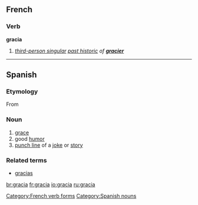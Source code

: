 ==French==

===Verb===
'''gracia'''

# ''[[third-person singular]] [[past historic]] of '''[[gracier]]'''''

[[Category:French verb forms]]
----
==Spanish==

=== Etymology ===
From {{L.|es}} {{term|gratia|grātia|lang=la}}

=== Noun ===
# [[grace]]
# good [[humor]]
# [[punch line]] of a [[joke]] or [[story]]
=== Related terms ===
* [[gracias]]

[[Category:Spanish nouns]]

[[br:gracia]]
[[fr:gracia]]
[[io:gracia]]
[[ru:gracia]]